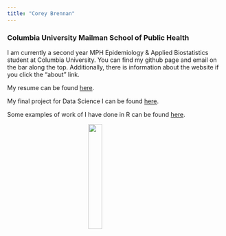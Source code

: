 ```yaml
---
title: "Corey Brennan"
---
```

### Columbia University Mailman School of Public Health

I am currently a second year MPH Epidemiology & Applied Biostatistics student at Columbia University. You can find my github page and email on the bar along the top. Additionally, there is information about the website if you click the "about" link.

My resume can be found [here](resume.pdf).

My final project for Data Science I can be found [here](https://kblitsman.github.io/p8105_final/).

Some examples of work of I have done in R can be found [here](p8105_hw5_cb3262.html). 

<style>
IMG.selfie {
    display: block;
    margin-left: auto;
    margin-right: auto }
</style>
<img class="selfie" src="images/corey_greatWall.jpg" style="width:25%;height:25%" align="Middle">
